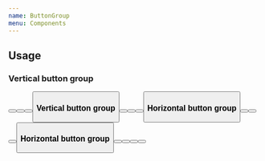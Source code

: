 ```yaml
---
name: ButtonGroup
menu: Components
---
```



## Usage

### Vertical button group

<Playground>
  <ButtonGroup>
    <Button color="default" title="Default" />
    <Button color="primary" title="Primary" />
    <Button color="secondary" title="Secondary" />
    <Button color="danger" title="Danger" />
  </ButtonGroup>
</Playground>

### Vertical button group

<Playground>
  <ButtonGroup>
    <Button appearance="outline" color="default" title="Default" />
    <Button appearance="outline" color="primary" title="Primary" />
    <Button appearance="outline" color="secondary" title="Secondary" />
    <Button appearance="outline" color="danger" title="Danger" />
  </ButtonGroup>
</Playground>

### Horizontal button group

<Playground>
  <ButtonGroup direction="horizontal">
    <Button color="default" title="Default" />
    <Button color="primary" title="Primary" />
    <Button color="secondary" title="Secondary" />
    <Button color="danger" title="Danger" />
  </ButtonGroup>
</Playground>

### Horizontal button group

<Playground>
  <ButtonGroup direction="horizontal">
    <Button appearance="outline" color="default" title="Default" />
    <Button appearance="outline" color="primary" title="Primary" />
    <Button appearance="outline" color="secondary" title="Secondary" />
    <Button appearance="outline" color="danger" title="Danger" />
  </ButtonGroup>
</Playground>
